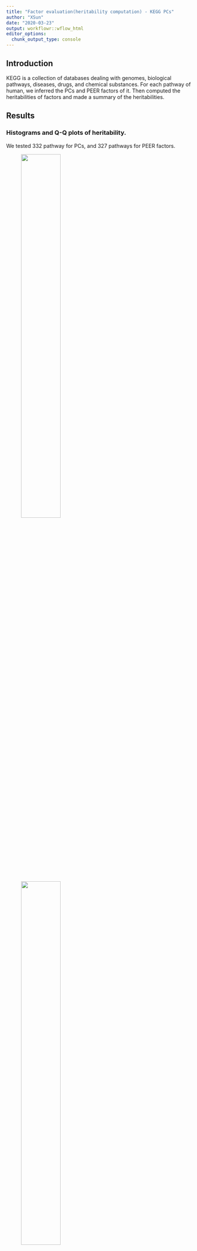 ```yaml
---
title: "Factor evaluation(heritability computation) - KEGG PCs"
author: "XSun"
date: "2020-03-23"
output: workflowr::wflow_html
editor_options:
  chunk_output_type: console
---
```


## Introduction

KEGG is a collection of databases dealing with genomes, biological pathways, diseases, drugs, and chemical substances. For each pathway of human, we inferred the PCs and PEER factors of it. Then computed the heritabilities of factors and made a summary of the heritabilities.

## Results

### Histograms and Q-Q plots of heritability.

We tested 332 pathway for PCs, and 327 pathways for PEER factors.


<figure class="half">
    <img src="https://github.com/xsun1229/pathway_analysis/raw/master/output/hist_pc_H.jpeg" width="50%">
    <img src="https://github.com/xsun1229/pathway_analysis/raw/master/output/hist_peer_H.jpeg" width="50%">
</figure>

<figure class="half">
    <img src="https://github.com/xsun1229/pathway_analysis/raw/master/output/qqplot_pc.jpeg" width="50%">
    <img src="https://github.com/xsun1229/pathway_analysis/raw/master/output/qqplot_peer.jpeg" width="50%">

</figure>



### 6 pathways that have p < 0.001.

04672 Intestinal immune network for IgA production [PATH:hsa04672]

04940 Type I diabetes mellitus [PATH:hsa04940]

05310 Asthma [PATH:hsa05310]

05320 Autoimmune thyroid disease [PATH:hsa05320]

05330 Allograft rejection [PATH:hsa05330]

05332 Graft-versus-host disease [PATH:hsa05332]

More details for these pathways:

PCs 

| pcs | V.G/Vpcs | SE       | zscore      | pval        | pwy                                                    |
|-----|----------|----------|-------------|-------------|--------------------------------------------------------|
| 1   | 1.00E-06 | 0.051299 | 1.95E-05    | 0.499992223 | 193-04672-Intestinal immune network for IgA production |
| 2   | 0.184676 | 0.130934 | 1.410451067 | 0.079203268 | 193                                                    |
| 3   | 0.241067 | 0.156027 | 1.545033872 | 0.061169035 | 193                                                    |
| 4   | 0.253084 | 0.180203 | 1.404438328 | 0.080094182 | 193                                                    |
| 5   | 0.999999 | 0.285125 | 3.507230162 | 0.000226399 | 193                                                    |
| 1   | 0.014928 | 0.049005 | 0.304621977 | 0.38032704  | 238-04940-Type I diabetes mellitus                     |
| 2   | 0.065321 | 0.076056 | 0.858854002 | 0.195210535 | 238                                                    |
| 3   | 0.202372 | 0.171709 | 1.17857538  | 0.11928365  | 238                                                    |
| 4   | 1.00E-06 | 0.041353 | 2.42E-05    | 0.499990353 | 238                                                    |
| 5   | 0.999999 | 0.298475 | 3.350361002 | 0.000403532 | 238                                                    |
| 1   | 1.00E-06 | 0.035349 | 2.83E-05    | 0.499988714 | 320                                                    |
| 2   | 0.180083 | 0.118248 | 1.522926392 | 0.063888561 | 320-05310-Asthma                                       |
| 3   | 0.999999 | 0.29807  | 3.354913275 | 0.000396949 | 320                                                    |
| 4   | 0.233747 | 0.164569 | 1.420358634 | 0.07775165  | 320                                                    |
| 5   | 0.059011 | 0.082245 | 0.717502584 | 0.236532021 | 320                                                    |
| 1   | 1.00E-06 | 0.033148 | 3.02E-05    | 0.499987965 | 321                                                    |
| 2   | 0.090302 | 0.099304 | 0.90934907  | 0.181582948 | 321-05320-Autoimmune thyroid disease                   |
| 3   | 0.086179 | 0.098528 | 0.87466507  | 0.190878086 | 321                                                    |
| 4   | 0.000577 | 0.032654 | 0.017670117 | 0.49295101  | 321                                                    |
| 5   | 0.999999 | 0.283358 | 3.529100996 | 0.000208487 | 321                                                    |
| 1   | 0.004783 | 0.037823 | 0.126457447 | 0.449684916 | 325-05330-Allograft rejection                          |
| 2   | 0.085104 | 0.092879 | 0.916288935 | 0.179757685 | 325                                                    |
| 3   | 0.289925 | 0.175926 | 1.647994043 | 0.049676947 | 325                                                    |
| 4   | 0.999999 | 0.290109 | 3.446976826 | 0.000283449 | 325                                                    |
| 5   | 0.14837  | 0.146034 | 1.015996275 | 0.15481558  | 325                                                    |
| 1   | 0.073995 | 0.100199 | 0.738480424 | 0.230111279 | 326-05332-Graft-versus-host disease                    |
| 2   | 0.079711 | 0.082892 | 0.961624765 | 0.168119063 | 326                                                    |
| 3   | 0.39054  | 0.189335 | 2.06269311  | 0.019570897 | 326                                                    |
| 4   | 0.999999 | 0.299503 | 3.33886138  | 0.000420613 | 326                                                    |
| 5   | 0.026065 | 0.060828 | 0.428503321 | 0.334142358 | 326                                                    |

PEER factors

| PEER | V.G/Vpeer | SE       | zscore      | pval        | pwy                                                    |
|------|-----------|----------|-------------|-------------|--------------------------------------------------------|
| 1    | 1.00E-06  | 0.052987 | 1.89E-05    | 0.499992471 | 193-04672-Intestinal immune network for IgA production |
| 2    | 0.16486   | 0.133667 | 1.233363508 | 0.108720087 | 193                                                    |
| 3    | 0.192969  | 0.150982 | 1.278092753 | 0.100608362 | 193                                                    |
| 4    | 0.340946  | 0.189605 | 1.798190976 | 0.036073375 | 193                                                    |
| 5    | 0.999999  | 0.297822 | 3.357706952 | 0.000392959 | 193                                                    |
| 1    | 0.0097    | 0.042336 | 0.229119426 | 0.409388048 | 238                                                    |
| 2    | 0.072127  | 0.081949 | 0.880144968 | 0.189390391 | 238-04940-Type I diabetes mellitus                     |
| 3    | 0.242952  | 0.171103 | 1.419916658 | 0.077815973 | 238                                                    |
| 4    | 1.00E-06  | 0.134382 | 7.44E-06    | 0.499997031 | 238                                                    |
| 5    | 0.999999  | 0.296602 | 3.371518061 | 0.000373776 | 238                                                    |
| 1    | 1.00E-06  | 0.040453 | 2.47E-05    | 0.499990138 | 320                                                    |
| 2    | 0.200375  | 0.132193 | 1.515776176 | 0.064787979 | 320-05310-Asthma                                       |
| 3    | 0.999999  | 0.296925 | 3.367850467 | 0.000378783 | 320                                                    |
| 4    | 0.238553  | 0.175677 | 1.35790684  | 0.087246623 | 320                                                    |
| 5    | 0.179899  | 0.163146 | 1.102687164 | 0.135081522 | 320                                                    |
| 1    | 1.00E-06  | 0.034226 | 2.92E-05    | 0.499988344 | 321                                                    |
| 2    | 0.070763  | 0.088961 | 0.795438451 | 0.21317925  | 321-05320-Autoimmune thyroid disease                   |
| 3    | 0.340131  | 0.176862 | 1.923143468 | 0.027231017 | 321                                                    |
| 4    | 0.999999  | 0.276513 | 3.616462879 | 0.000149328 | 321                                                    |
| 5    | 0.874147  | 0.258184 | 3.385752022 | 0.000354917 | 321                                                    |
| 1    | 0.000323  | 0.031457 | 0.010267985 | 0.495903739 | 325-05330-Allograft rejection                          |
| 2    | 0.074303  | 0.087989 | 0.84445783  | 0.199206809 | 325                                                    |
| 3    | 0.282142  | 0.175747 | 1.60538729  | 0.0542043   | 325                                                    |
| 4    | 0.999999  | 0.289522 | 3.453965502 | 0.000276204 | 325                                                    |
| 5    | 0.22603   | 0.168452 | 1.341806568 | 0.089829361 | 325                                                    |
| 1    | 0.060135  | 0.089191 | 0.67422722  | 0.250083433 | 326-05332-Graft-versus-host disease                    |
| 2    | 0.101562  | 0.095271 | 1.066032686 | 0.143204433 | 326                                                    |
| 3    | 0.321201  | 0.181533 | 1.769380774 | 0.038415176 | 326                                                    |
| 4    | 0.999999  | 0.293029 | 3.412628102 | 0.000321698 | 326                                                    |
| 5    | 0.181689  | 0.152813 | 1.188962981 | 0.117227117 | 326                                                    |




